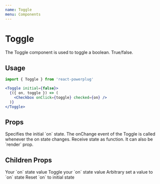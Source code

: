 ```yaml
---
name: Toggle
menu: Components
---
```



# Toggle

The Toggle component is used to toggle a boolean. True/false.


## Usage

```js
import { Toggle } from 'react-powerplug'
```

```jsx
<Toggle initial={false}>
  {({ on, toggle }) => (
    <Checkbox onClick={toggle} checked={on} />
  )}
</Toggle>
```

## Props

<Props>
  <Prop name="initial" type="boolean" default={false}>
    Specifies the initial `on` state.
  </Prop>
  <Prop name="onChange" type="function">
    The onChange event of the Toggle is called whenever the on state changes.
  </Prop>
  <Prop name="children" type="function">
    Receive state as function. It can also be `render` prop.
  </Prop>
</Props>

## Children Props

<ChildrenProps>
  <ChildrenProp name="on" type="boolean">
    Your `on` state value
  </ChildrenProp>
  <ChildrenProp name="toggle" type="function">
    Toggle your `on` state value
  </ChildrenProp>
  <ChildrenProp name="set" type="function">
    Arbitrary set a value to `on` state
  </ChildrenProp>
  <ChildrenProp name="reset" type="function">
    Reset `on` to initial state
  </ChildrenProp>
</ChildrenProps>
